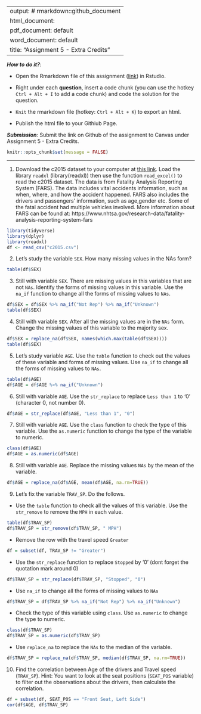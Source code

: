 
---
output: # rmarkdown::github_document
  html_document:
  pdf_document: default
  word_document: default
title: "Assignment 5 - Extra Credits"
---

***How to do it?***: 

- Open the Rmarkdown file of this assignment ([link](assignment5_extra_credits.Rmd)) in Rstudio. 

- Right under each **question**, insert  a code chunk (you can use the hotkey `Ctrl + Alt + I` to add a code chunk) and code the solution for the question. 

- `Knit` the rmarkdown file (hotkey: `Ctrl + Alt + K`) to export an html.  

-  Publish the html file to your Githiub Page. 

***Submission***: Submit the link on Github of the assignment to Canvas under Assignment 5 - Extra Credits. 

```r
knitr::opts_chunk$set(message = FALSE)
```

-------

1. Download the c2015 dataset to your computer at [this link](../data/c2015.xlsx). Load the library `readxl` (library(readxl)) then use the function `read_excel()` to read the c2015 dataset.  The data is from Fatality Analysis Reporting System (FARS). The data includes vital accidents information, such as when, where, and how the accident happened. FARS also includes the drivers and passengers' information, such as age,gender etc.  Some of the fatal accident had multiple vehicles involved.  More information about FARS can be found at: https://www.nhtsa.gov/research-data/fatality-analysis-reporting-system-fars
```r
library(tidyverse)
library(dplyr)
library(readxl)
df <- read_csv("c2015.csv")
```

2. Let's study the variable `SEX`. How many missing values in the NAs form? 
```r
table(df$SEX)
```

3. Still with variable `SEX`. There are missing values in this variables that are not `NAs`. Identify the forms of missing values in this variable. Use the `na_if` function to change all the forms of missing values to `NAs`. 
```r
df$SEX = df$SEX %>% na_if("Not Rep") %>% na_if("Unknown")
table(df$SEX)
```

4. Still with variable `SEX`. After all the missing values are in the `NAs` form.  Change the missing values of this variable to the majority sex. 
```r
df$SEX = replace_na(df$SEX, names(which.max(table(df$SEX))))
table(df$SEX)
```

5. Let's study variable `AGE`. Use the `table` function to check out the values of these variable and forms of missing values. Use `na_if` to change all the forms of missing values to `NAs`. 
```r
table(df$AGE)
df$AGE = df$AGE %>% na_if("Unknown")
```

6. Still with variable `AGE`.  Use the `str_replace` to replace `Less than 1` to '0' (character 0, not number 0).
```r
df$AGE = str_replace(df$AGE, "Less than 1", "0")
```

7. Still with variable `AGE`. Use the `class` function to check the type of this variable.  Use the `as.numeric` function to change the type of the variable to numeric.
```r
class(df$AGE)
df$AGE = as.numeric(df$AGE)
```

8. Still with variable `AGE`. Replace the missing values `NAs` by the mean of the variable. 
```r
df$AGE = replace_na(df$AGE, mean(df$AGE, na.rm=TRUE))
```

9. Let's fix the variable `TRAV_SP`. Do the follows.

- Use the `table` function to check all the values of this variable.  Use the `str_remove` to remove the `MPH` in each value.
```r
table(df$TRAV_SP)
df$TRAV_SP = str_remove(df$TRAV_SP, " MPH")
```

- Remove the row with the travel speed `Greater`
```r
df = subset(df, TRAV_SP != "Greater")
```

- Use the `str_replace` function to replace `Stopped` by '0' (dont forget the quotation mark around 0)
```r
df$TRAV_SP = str_replace(df$TRAV_SP, "Stopped", "0")
```
- Use `na_if` to change all the forms of missing values to `NAs`
```r
df$TRAV_SP = df$TRAV_SP %>% na_if("Not Rep") %>% na_if("Unknown")
```

- Check the type of this variable using `class`. Use `as.numeric` to change the type to numeric.
```r
class(df$TRAV_SP)
df$TRAV_SP = as.numeric(df$TRAV_SP)
```

- Use `replace_na` to replace the `NAs` to the median of the variable. 
```r
df$TRAV_SP = replace_na(df$TRAV_SP, median(df$TRAV_SP, na.rm=TRUE))
```

10. Find the correlation between Age of the drivers and Travel speed (`TRAV_SP`). Hint:  You want to look at the seat positions (`SEAT_POS` variable) to filter out the observations about the drivers, then calculate the correlation.
```r
df = subset(df, SEAT_POS == "Front Seat, Left Side") 
cor(df$AGE, df$TRAV_SP)
```

